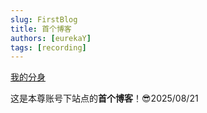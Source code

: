 ```yaml
---
slug: FirstBlog
title: 首个博客
authors: [eurekaY]
tags: [recording]
---
```


[我的分身](https://www.eurekashadow.xin/ "My Shadow")

<!-- truncate -->

这是本尊账号下站点的**首个博客**！😎2025/08/21
